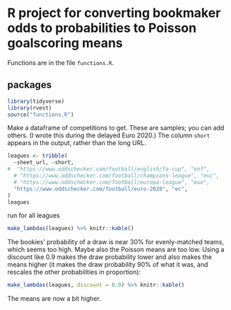 
# R project for converting bookmaker odds to probabilities to Poisson goalscoring means

Functions are in the file `functions.R`.

## packages

```r
library(tidyverse)
library(rvest)
source("functions.R")
```

Make a dataframe of competitions to get. These are samples; you can add others. (I wrote this during the delayed Euro 2020.) The column `short` appears in the output, rather than the long URL.

```r
leagues <- tribble(
  ~sheet_url, ~short,
#  "https://www.oddschecker.com/football/english/fa-cup", "enf", 
  # "https://www.oddschecker.com/football/champions-league", "euc", 
  # "https://www.oddschecker.com/football/europa-league", "eue", 
  "https://www.oddschecker.com/football/euro-2020", "ec", 
)
leagues
```

run for all leagues

```r
make_lambdas(leagues) %>% knitr::kable()
```

The bookies' probability of a draw is near 30% for evenly-matched teams, which seems too high. Maybe also the Poisson means are too low. Using a discount like 0.9 makes the draw probability lower and also makes the means higher (it makes the draw probability 90% of what it was, and rescales the other probabilities in proportion):

```r
make_lambdas(leagues, discount = 0.9) %>% knitr::kable()
```

The means are now a bit higher.